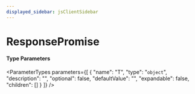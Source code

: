 ```yaml
---
displayed_sidebar: jsClientSidebar
---
```



# ResponsePromise

#### Type Parameters

<ParameterTypes parameters={[
  {
    "name": "T",
    "type": "`object`",
    "description": "",
    "optional": false,
    "defaultValue": "",
    "expandable": false,
    "children": []
  }
]} />
